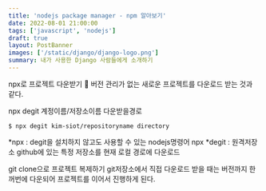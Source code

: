 ```yaml
---
title: 'nodejs package manager - npm 알아보기'
date: 2022-08-01 21:00:00
tags: ['javascript', 'nodejs']
draft: true
layout: PostBanner
images: ['/static/django/django-logo.png']
summary: 내가 사용한 Django 사람들에게 소개하기
---
```



npx로 프로젝트 다운받기
📌 버전 관리가 없는 새로운 프로젝트를 다운로드 받는 것과 같다.

npx degit 계정이름/저장소이름 다운받을경로
```shell
$ npx degit kim-siot/repositoryname directory
```
*npx : degit을 설치하지 않고도 사용할 수 있는 nodejs명령어 npx
*degit : 원격저장소 github에 있는 특정 저장소를 현재 로컬 경로에 다운로드

git clone으로 프로젝트 복제하기
git저장소에서 직접 다운로드 받을 때는 버전까지 한꺼번에 다운되어 프로젝트를 이어서 진행하게 된다.